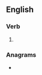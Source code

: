 ==English==

===Verb===
{{head|en|verb form}}

# {{present participle of|en|frail|nocat=1}}

===Anagrams===
* {{anagrams|en|a=afgiilnr|fairling|flairing}}